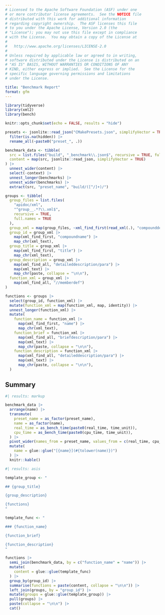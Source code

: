 ```yaml
---
# Licensed to the Apache Software Foundation (ASF) under one
# or more contributor license agreements.  See the NOTICE file
# distributed with this work for additional information
# regarding copyright ownership.  The ASF licenses this file
# to you under the Apache License, Version 2.0 (the
# "License"); you may not use this file except in compliance
# with the License.  You may obtain a copy of the License at
#
#   http://www.apache.org/licenses/LICENSE-2.0
#
# Unless required by applicable law or agreed to in writing,
# software distributed under the License is distributed on an
# "AS IS" BASIS, WITHOUT WARRANTIES OR CONDITIONS OF ANY
# KIND, either express or implied.  See the License for the
# specific language governing permissions and limitations
# under the License.

title: "Benchmark Report"
format: gfm
---
```


```r
library(tidyverse)
library(xml2)
library(bench)

knitr::opts_chunk$set(echo = FALSE, results = "hide")
```

```r
presets <- jsonlite::read_json("CMakePresets.json", simplifyVector = TRUE)$configurePresets |>
  filter(is.na(hidden)) |>
  rename_all(~paste0("preset_", .))
```

```r
benchmark_data <- tibble(
  src = list.files("build", "_benchmark\\.json$", recursive = TRUE, full.names = TRUE),
  content = map(src, jsonlite::read_json, simplifyVector = TRUE)
) |>
  unnest_wider(content) |>
  select(-context) |>
  unnest_longer(benchmarks) |>
  unnest_wider(benchmarks) |>
  extract(src, "preset_name", "build/([^/]+)/")
```

```r
groups <- tibble(
  group_files = list.files(
    "apidoc/xml",
    "^group__.*?\\.xml$",
    recursive = TRUE,
    full.names = TRUE
  ),
  group_xml = map(group_files, ~xml_find_first(read_xml(.), "compounddef")),
  group_id = group_xml |>
    map(xml_find_first, "compoundname") |>
    map_chr(xml_text),
  group_title = group_xml |>
    map(xml_find_first, "title") |>
    map_chr(xml_text),
  group_description = group_xml |>
    map(xml_find_all, "detaileddescription/para") |>
    map(xml_text) |>
    map_chr(paste, collapse = "\n\n"),
  function_xml = group_xml |>
    map(xml_find_all, "//memberdef")
)

functions <- groups |>
  select(group_id, function_xml) |>
  mutate(function_xml = map(function_xml, map, identity)) |>
  unnest_longer(function_xml) |>
  mutate(
    function_name = function_xml |>
      map(xml_find_first, "name") |>
      map_chr(xml_text),
    function_brief = function_xml |>
      map(xml_find_all, "briefdescription/para") |>
      map(xml_text) |>
      map_chr(paste, collapse = "\n\n"),
    function_description = function_xml |>
      map(xml_find_all, "detaileddescription/para") |>
      map(xml_text) |>
      map_chr(paste, collapse = "\n\n"),
  )
```

## Summary

```r
#| results: markup

benchmark_data |>
  arrange(name) |>
  transmute(
    preset_name = as_factor(preset_name),
    name = as_factor(name),
    real_time = as_bench_time(paste0(real_time, time_unit)),
    cpu_time = as_bench_time(paste0(cpu_time, time_unit)),
  ) |>
  pivot_wider(names_from = preset_name, values_from = c(real_time, cpu_time)) |>
  mutate(
    name = glue::glue("[{name}](#{tolower(name)})")
  ) |>
  knitr::kable()
```


```r
#| results: asis

template_group <- "

## {group_title}

{group_description}

{functions}
"

template_func <- "

### {function_name}

{function_brief}

{function_description}
"

functions |>
  semi_join(benchmark_data, by = c("function_name" = "name")) |>
  mutate(
    content = glue::glue(template_func)
  ) |>
  group_by(group_id) |>
  summarise(functions = paste(content, collapse = "\n\n")) |>
  left_join(groups, by = "group_id") |>
  mutate(groups = glue::glue(template_group)) |>
  pull(groups) |>
  paste(collapse = "\n\n") |>
  cat()
```
